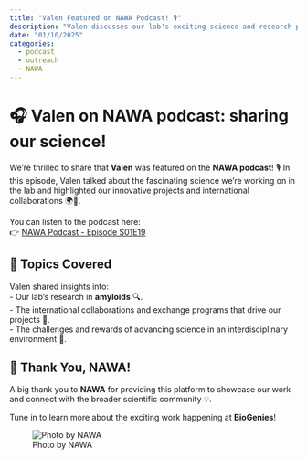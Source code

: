 ```yaml
---
title: "Valen Featured on NAWA Podcast! 🎙️"
description: "Valen discusses our lab's exciting science and research projects on the NAWA podcast."
date: "01/10/2025"
categories:
  - podcast
  - outreach
  - NAWA
---
```


# 🎧 Valen on NAWA podcast: sharing our science!  

We’re thrilled to share that **Valen** was featured on the **NAWA podcast**! 🎙️ In this episode, Valen talked about the fascinating science we’re working on in the lab and highlighted our innovative projects and international collaborations 🌍🔬.

You can listen to the podcast here:  
👉 [NAWA Podcast - Episode S01E19](https://www.youtube.com/watch?v=h5xSlOCtGPE)  

## 🧪 Topics Covered  
Valen shared insights into:  
- Our lab's research in **amyloids** 🔍.  
- The international collaborations and exchange programs that drive our projects 🤝.  
- The challenges and rewards of advancing science in an interdisciplinary environment 🚀.  

## 🌟 Thank You, NAWA!  
A big thank you to **NAWA** for providing this platform to showcase our work and connect with the broader scientific community 💡.  

Tune in to learn more about the exciting work happening at **BioGenies**! 

![Photo by NAWA](../fig/posts/2025_01_10/NAWA-podcast-www-412x309px.png)